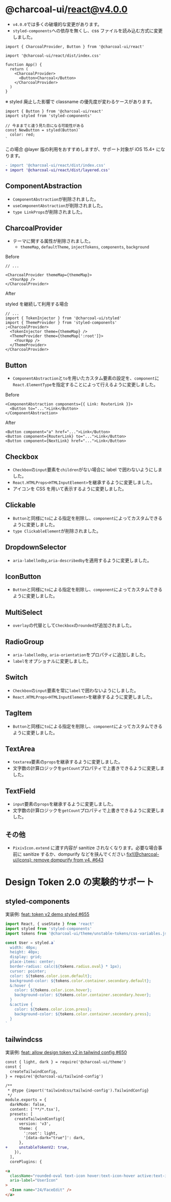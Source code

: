 
<Meta title="v4.0.0" />

# @charcoal-ui/react@v4.0.0

- `v4.0.0`では多くの破壊的な変更があります。
- `styled-components`への依存を無くし、css ファイルを読み込む方式に変更しました。

```tsx
import { CharcoalProvider, Button } from '@charcoal-ui/react'

import '@charcoal-ui/react/dist/index.css'

function App() {
  return (
    <CharcoalProvider>
      <Button>Charcoal</Button>
    </CharcoalProvider>
  )
}
```

※ styled 廃止した影響で classname の優先度が変わるケースがあります。

```tsx
import { Button } from '@charcoal-ui/react'
import styled from 'styled-components'

// 今ままでと違う見た目になる可能性がある
const NewButton = styled(Button)`
  color: red;
`
```

この場合 @layer 版の利用をおすすめしますが、サポート対象が iOS 15.4+ になります。

```diff
- import '@charcoal-ui/react/dist/index.css'
+ import '@charcoal-ui/react/dist/layered.css'
```

## ComponentAbstraction

- `ComponentAbstraction`が削除されました。
- `useComponentAbstraction`が削除されました。
- `type LinkProps`が削除されました。

## CharcoalProvider

- テーマに関する属性が削除されました。
  - `themeMap`, `defaultTheme`, `injectTokens`, `components`, `background`

Before

```tsx
// ...

<CharcoalProvider themeMap={themeMap}>
  <YourApp />
</CharcoalProvider>
```

After

styled を継続して利用する場合

```tsx
// ...
import { TokenInjector } from '@charcoal-ui/styled'
import { ThemeProvider } from 'styled-components'
;<CharcoalProvider>
  <TokenInjector theme={themeMap} />
  <ThemeProvider theme={themeMap[':root']}>
    <YourApp />
  </ThemeProvider>
</CharcoalProvider>
```

## Button

- `ComponentAbstraction`と`to`を用いたカスタム要素の設定を、`component`に`React.ElementType`を指定することによって行えるように変更しました。

Before

```tsx
<ComponentAbstraction components={{ Link: RouterLink }}>
  <Button to="...">Link</Button>
</ComponentAbstraction>
```

After

```tsx
<Button component="a" href="...">Link</Button>
<Button component={RouterLink} to="...">Link</Button>
<Button component={NextLink} href="...">Link</Button>
```

## Checkbox

- `Checkbox`の`input`要素を`children`がない場合に label で囲わないようにしました。
- `React.HTMLProps<HTMLInputElement>`を継承するように変更しました。
- アイコンを CSS を用いて表示するように変更しました。

## Clickable

- `Button`と同様に`to`による指定を削除し、`component`によってカスタムできるように変更しました。
- `type ClickableElement`が削除されました。

## DropdownSelector

- `aria-labelledby`,`aria-describedby`を適用するように変更しました。

## IconButton

- `Button`と同様に`to`による指定を削除し、`component`によってカスタムできるように変更しました。

## MultiSelect

- `overlay`の代替として`Checkbox`の`rounded`が追加されました。

## RadioGroup

- `aria-labelledby`, `aria-orientation`をプロパティに追加しました。
- `label`をオプショナルに変更しました。

## Switch

- `Checkbox`の`input`要素を常に`label`で囲わないようにしました。
- `React.HTMLProps<HTMLInputElement>`を継承するように変更しました。

## TagItem

- `Button`と同様に`to`による指定を削除し、`component`によってカスタムできるように変更しました。

## TextArea

- `textarea`要素の`props`を継承するように変更しました。
- 文字数の計算ロジックを`getCount`プロパティで上書きできるように変更しました。

## TextField

- `input`要素の`props`を継承するように変更しました。
- 文字数の計算ロジックを`getCount`プロパティで上書きできるように変更しました。

## その他

- `PixivIcon.extend` に渡す内容が sanitize されなくなります。必要な場合事前に sanitize するか、dompurify などを挟んでください [fix!(@charcoal-ui/icons): remove dompurify from v4. #643](https://github.com/pixiv/charcoal/pull/643)

# Design Token 2.0 の実験的サポート

## styled-components

実装例: [feat: token v2 demo styled #655](https://github.com/pixiv/charcoal/pull/655)

```ts
import React, { useState } from 'react'
import styled from 'styled-components'
import tokens from '@charcoal-ui/theme/unstable-tokens/css-variables.json'

const User = styled.a`
  width: 40px;
  height: 40px;
  display: grid;
  place-items: center;
  border-radius: calc(${tokens.radius.oval} * 1px);
  cursor: pointer;
  color: ${tokens.color.icon.default};
  background-color: ${tokens.color.container.secondary.default};
  &:hover {
    color: ${tokens.color.icon.hover};
    background-color: ${tokens.color.container.secondary.hover};
  }
  &:active {
    color: ${tokens.color.icon.press};
    background-color: ${tokens.color.container.secondary.press};
  }
`
```

## tailwindcss

実装例: [feat: allow design token v2 in tailwind config #650](https://github.com/pixiv/charcoal/pull/650)

```diff
const { light, dark } = require('@charcoal-ui/theme')
const {
  createTailwindConfig,
} = require('@charcoal-ui/tailwind-config')

/**
 * @type {import('tailwindcss/tailwind-config').TailwindConfig}
 */
module.exports = {
  darkMode: false,
  content: ['**/*.tsx'],
  presets: [
    createTailwindConfig({
      version: 'v3',
      theme: {
        ':root': light,
        '[data-dark="true"]': dark,
      },
+     unstableTokenV2: true,
    }),
  ],
  corePlugins: {
```

```html
<a
  className="rounded-oval text-icon hover:text-icon-hover active:text-icon-press bg-container-secondary hover:bg-container-hover active:bg-container-press grid h-[40px] w-[40px] cursor-pointer place-items-center"
  aria-label="UserIcon"
>
  <Icon name="24/FaceEdit" />
</a>
```

